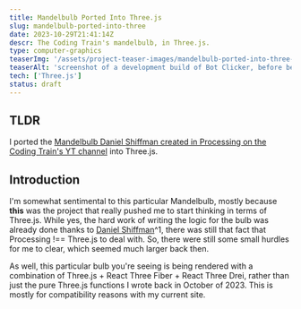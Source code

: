 ```yaml
---
title: Mandelbulb Ported Into Three.js
slug: mandelbulb-ported-into-three
date: 2023-10-29T21:41:14Z
descr: The Coding Train's mandelbulb, in Three.js.
type: computer-graphics
teaserImg: '/assets/project-teaser-images/mandelbulb-ported-into-three-v1-1.png'
teaserAlt: 'screenshot of a development build of Bot Clicker, before being officially released to the public.'
tech: ['Three.js']
status: draft
---
```


## TLDR

I ported the [Mandelbulb Daniel Shiffman created in Processing on the Coding Train's YT channel](https://www.youtube.com/watch?v=NJCiUVGiNyA) into Three.js.

## Introduction

I'm somewhat sentimental to this particular Mandelbulb, mostly because **this** was the project that really pushed me to start thinking in terms of Three.js. While yes, the hard work of writing the logic for the bulb was already done thanks to [Daniel Shiffman](https://twitter.com/shiffman)^1, there was still that fact that Processing !== Three.js to deal with. So, there were still some small hurdles for me to clear, which seemed much larger back then.

As well, this particular bulb you're seeing is being rendered with a combination of Three.js + React Three Fiber + React Three Drei, rather than just the pure Three.js functions I wrote back in October of 2023. This is mostly for compatibility reasons with my current site.
